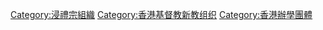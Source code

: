 {{Catmore}}

[[Category:浸禮宗組織|Category:浸禮宗組織]]
[[Category:香港基督教新教组织|Category:香港基督教新教组织]]
[[Category:香港辦學團體|Category:香港辦學團體]]